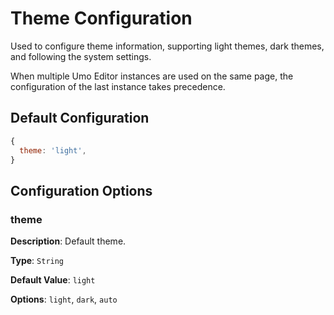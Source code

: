# Theme Configuration

Used to configure theme information, supporting light themes, dark themes, and following the system settings.

When multiple Umo Editor instances are used on the same page, the configuration of the last instance takes precedence.

## Default Configuration

```js
{
  theme: 'light',
}
```

## Configuration Options

### theme

**Description**: Default theme.

**Type**: `String`

**Default Value**: `light`

**Options**: `light`, `dark`, `auto`